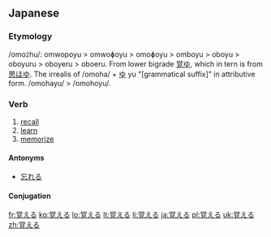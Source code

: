 ==Japanese==
{{kanji readings tab|覚|おぼ|sort=おぼえる|yomi=kun}}

===Etymology===
/omo<small>2</small>hu/: omwopoyu > omwoɸoyu > omoɸoyu > omboyu > oboyu > oboyuru > oboyeru > oboeru.
From lower bigrade [[覚ゆ]], which in tern is from [[思ほゆ]]. The irrealis of {{term|思ふ||think|tr=omohu|lang=ja}} /omoha/ + [[ゆ]] yu "[grammatical suffix]" in attributive form. /omohayu/ > /omohoyu/.

===Verb===
{{ja-verb|hira=おぼえる|type=2|tr=trans}}

# [[recall]]
# [[learn]]
# [[memorize]]

====Antonyms====
*[[忘れる]]

====Conjugation====
{{ja-ichi|覚え|おぼえ}}

[[fr:覚える]]
[[ko:覚える]]
[[lo:覚える]]
[[lt:覚える]]
[[li:覚える]]
[[ja:覚える]]
[[pl:覚える]]
[[uk:覚える]]
[[zh:覚える]]
